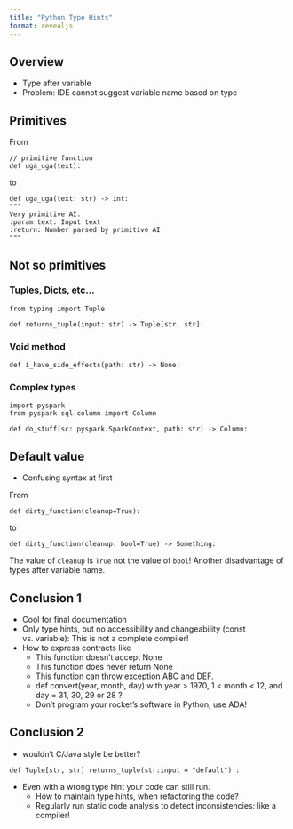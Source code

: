 ```yaml
---
title: "Python Type Hints"
format: revealjs
---
```


## Overview

- Type after variable
- Problem: IDE cannot suggest variable name based on type

## Primitives

From
```.python
// primitive function
def uga_uga(text):
```
to
```.python
def uga_uga(text: str) -> int:
"""
Very primitive AI.
:param text: Input text
:return: Number parsed by primitive AI
"""
```
## Not so primitives
### Tuples, Dicts, etc...
```.python
from typing import Tuple

def returns_tuple(input: str) -> Tuple[str, str]:
```

### Void method
```.python
def i_have_side_effects(path: str) -> None:
```

### Complex types
```.python
import pyspark
from pyspark.sql.column import Column

def do_stuff(sc: pyspark.SparkContext, path: str) -> Column:
```
  
## Default value

- Confusing syntax at first

From
```.python
def dirty_function(cleanup=True):
```  

to
```.python
def dirty_function(cleanup: bool=True) -> Something:
```      
The value of `cleanup` is `True` not the value of `bool`! 
Another disadvantage of types after variable name. 


## Conclusion 1 {.smaller}

- Cool for final documentation
- Only type hints, but no accessibility and changeability (const vs. variable): This is not a complete compiler!
- How to express contracts like 
  - This function doesn't accept None
  - This function does never return None
  - This function can throw exception ABC and DEF.
  - def convert(year, month, day) with year > 1970, 1 < month < 12, and day = 31, 30, 29 or 28 ?
  - Don't program your rocket's software in Python, use ADA!

## Conclusion 2
- wouldn't C/Java style be better?

```.python
def Tuple[str, str] returns_tuple(str:input = "default") :
```    
    
- Even with a wrong type hint your code can still run. 
  - How to maintain type hints, when refactoring the code?
  - Regularly run static code analysis to detect inconsistencies: like a compiler!